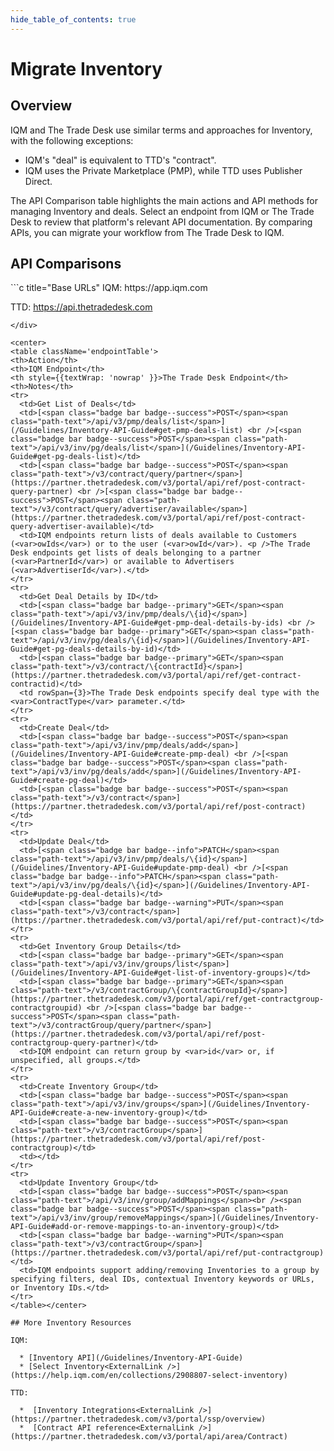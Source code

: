 ```yaml
---
hide_table_of_contents: true
---
```



# Migrate Inventory

## Overview

IQM and The Trade Desk use similar terms and approaches for Inventory, with the following exceptions:
  * IQM's "deal" is equivalent to TTD's "contract".
  * IQM uses the Private Marketplace (PMP), while TTD uses Publisher Direct.

The API Comparison table highlights the main actions and API methods for managing Inventory and deals. Select an endpoint from IQM or The Trade Desk to review that platform's relevant API documentation. By comparing APIs, you can migrate your workflow from The Trade Desk to IQM. 

## API Comparisons

<div class="smallTable">
```c title="Base URLs"
  IQM: https://app.iqm.com
  
  TTD: https://api.thetradedesk.com
```
</div>

<center>
<table className='endpointTable'>
<th>Action</th>
<th>IQM Endpoint</th>
<th style={{textWrap: 'nowrap' }}>The Trade Desk Endpoint</th>
<th>Notes</th>
<tr>
  <td>Get List of Deals</td>
  <td>[<span class="badge bar badge--success">POST</span><span class="path-text">/api/v3/pmp/deals/list</span>](/Guidelines/Inventory-API-Guide#get-pmp-deals-list) <br />[<span class="badge bar badge--success">POST</span><span class="path-text">/api/v3/inv/pg/deals/list</span>](/Guidelines/Inventory-API-Guide#get-pg-deals-list)</td>
  <td>[<span class="badge bar badge--success">POST</span><span class="path-text">/v3/contract/query/partner</span>](https://partner.thetradedesk.com/v3/portal/api/ref/post-contract-query-partner) <br />[<span class="badge bar badge--success">POST</span><span class="path-text">/v3/contract/query/advertiser/available</span>](https://partner.thetradedesk.com/v3/portal/api/ref/post-contract-query-advertiser-available)</td>
  <td>IQM endpoints return lists of deals available to Customers (<var>owIds</var>) or to the user (<var>owId</var>). <p />The Trade Desk endpoints get lists of deals belonging to a partner (<var>PartnerId</var>) or available to Advertisers (<var>AdvertiserId</var>).</td>
</tr>
<tr>
  <td>Get Deal Details by ID</td>
  <td>[<span class="badge bar badge--primary">GET</span><span class="path-text">/api/v3/inv/pmp/deals/\{id}</span>](/Guidelines/Inventory-API-Guide#get-pmp-deal-details-by-ids) <br />[<span class="badge bar badge--primary">GET</span><span class="path-text">/api/v3/inv/pg/deals/\{id}</span>](/Guidelines/Inventory-API-Guide#get-pg-deals-details-by-id)</td>
  <td>[<span class="badge bar badge--primary">GET</span><span class="path-text">/v3/contract/\{contractId}</span>](https://partner.thetradedesk.com/v3/portal/api/ref/get-contract-contractid)</td>
  <td rowSpan={3}>The Trade Desk endpoints specify deal type with the <var>ContractType</var> parameter.</td>
</tr>
<tr>
  <td>Create Deal</td>
  <td>[<span class="badge bar badge--success">POST</span><span class="path-text">/api/v3/inv/pmp/deals/add</span>](/Guidelines/Inventory-API-Guide#create-pmp-deal) <br />[<span class="badge bar badge--success">POST</span><span class="path-text">/api/v3/inv/pg/deals/add</span>](/Guidelines/Inventory-API-Guide#create-pg-deal)</td>
  <td>[<span class="badge bar badge--success">POST</span><span class="path-text">/v3/contract</span>](https://partner.thetradedesk.com/v3/portal/api/ref/post-contract)</td>
</tr>
<tr>
  <td>Update Deal</td>
  <td>[<span class="badge bar badge--info">PATCH</span><span class="path-text">/api/v3/inv/pmp/deals/\{id}</span>](/Guidelines/Inventory-API-Guide#update-pmp-deal) <br />[<span class="badge bar badge--info">PATCH</span><span class="path-text">/api/v3/inv/pg/deals/\{id}</span>](/Guidelines/Inventory-API-Guide#update-pg-deal-details)</td>
  <td>[<span class="badge bar badge--warning">PUT</span><span class="path-text">/v3/contract</span>](https://partner.thetradedesk.com/v3/portal/api/ref/put-contract)</td>
</tr>
<tr>
  <td>Get Inventory Group Details</td>
  <td>[<span class="badge bar badge--primary">GET</span><span class="path-text">/api/v3/inv/groups/list</span>](/Guidelines/Inventory-API-Guide#get-list-of-inventory-groups)</td>
  <td>[<span class="badge bar badge--primary">GET</span><span class="path-text">/v3/contractGroup/\{contractGroupId}</span>](https://partner.thetradedesk.com/v3/portal/api/ref/get-contractgroup-contractgroupid) <br />[<span class="badge bar badge--success">POST</span><span class="path-text">/v3/contractGroup/query/partner</span>](https://partner.thetradedesk.com/v3/portal/api/ref/post-contractgroup-query-partner)</td>
  <td>IQM endpoint can return group by <var>id</var> or, if unspecified, all groups.</td>
</tr>
<tr>
  <td>Create Inventory Group</td>
  <td>[<span class="badge bar badge--success">POST</span><span class="path-text">/api/v3/inv/groups</span>](/Guidelines/Inventory-API-Guide#create-a-new-inventory-group)</td>
  <td>[<span class="badge bar badge--success">POST</span><span class="path-text">/v3/contractGroup</span>](https://partner.thetradedesk.com/v3/portal/api/ref/post-contractgroup)</td>
  <td></td>
</tr>
<tr>
  <td>Update Inventory Group</td>
  <td>[<span class="badge bar badge--success">POST</span><span class="path-text">/api/v3/inv/group/addMappings</span><br /><span class="badge bar badge--success">POST</span><span class="path-text">/api/v3/inv/group/removeMappings</span>](/Guidelines/Inventory-API-Guide#add-or-remove-mappings-to-an-inventory-group)</td>
  <td>[<span class="badge bar badge--warning">PUT</span><span class="path-text">/v3/contractGroup</span>](https://partner.thetradedesk.com/v3/portal/api/ref/put-contractgroup)</td>
  <td>IQM endpoints support adding/removing Inventories to a group by specifying filters, deal IDs, contextual Inventory keywords or URLs, or Inventory IDs.</td>
</tr>
</table></center>

## More Inventory Resources

IQM:

  * [Inventory API](/Guidelines/Inventory-API-Guide)
  * [Select Inventory<ExternalLink />](https://help.iqm.com/en/collections/2908807-select-inventory)

TTD: 

  *  [Inventory Integrations<ExternalLink />](https://partner.thetradedesk.com/v3/portal/ssp/overview)
  *  [Contract API reference<ExternalLink />](https://partner.thetradedesk.com/v3/portal/api/area/Contract)